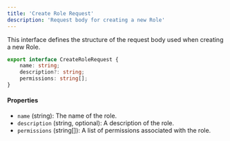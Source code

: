 ```yaml
---
title: 'Create Role Request'
description: 'Request body for creating a new Role'
---
```


This interface defines the structure of the request body used when creating a new Role.

```typescript
export interface CreateRoleRequest {
    name: string;
    description?: string;
    permissions: string[];
}
```

#### Properties

- `name` (string): The name of the role.
- `description` (string, optional): A description of the role.
- `permissions` (string[]): A list of permissions associated with the role.
